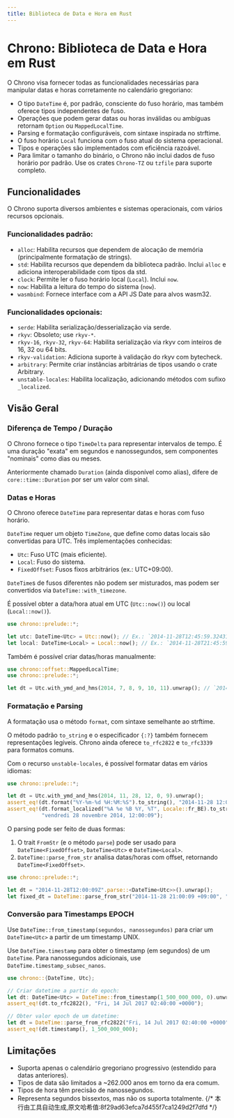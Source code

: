 ```yaml
---  
title: Biblioteca de Data e Hora em Rust  
---  
```


# Chrono: Biblioteca de Data e Hora em Rust  


<LinkCard  
  href="https://docs.rs/chrono/latest/chrono/"  
  title="chrono"  
  description="chrono"  
/>  

O Chrono visa fornecer todas as funcionalidades necessárias para manipular datas e horas corretamente no calendário gregoriano:  

- O tipo `DateTime` é, por padrão, consciente do fuso horário, mas também oferece tipos independentes de fuso.  
- Operações que podem gerar datas ou horas inválidas ou ambíguas retornam `Option` ou `MappedLocalTime`.  
- Parsing e formatação configuráveis, com sintaxe inspirada no strftime.  
- O fuso horário `Local` funciona com o fuso atual do sistema operacional.  
- Tipos e operações são implementados com eficiência razoável.  
- Para limitar o tamanho do binário, o Chrono não inclui dados de fuso horário por padrão. Use os crates `Chrono-TZ` ou `tzfile` para suporte completo.  

## Funcionalidades  

O Chrono suporta diversos ambientes e sistemas operacionais, com vários recursos opcionais.  

### Funcionalidades padrão:  

- `alloc`: Habilita recursos que dependem de alocação de memória (principalmente formatação de strings).  
- `std`: Habilita recursos que dependem da biblioteca padrão. Inclui `alloc` e adiciona interoperabilidade com tipos da std.  
- `clock`: Permite ler o fuso horário local (`Local`). Inclui `now`.  
- `now`: Habilita a leitura do tempo do sistema (`now`).  
- `wasmbind`: Fornece interface com a API JS Date para alvos wasm32.  

### Funcionalidades opcionais:  

- `serde`: Habilita serialização/desserialização via serde.  
- `rkyv`: Obsoleto; use `rkyv-*`.  
- `rkyv-16`, `rkyv-32`, `rkyv-64`: Habilita serialização via rkyv com inteiros de 16, 32 ou 64 bits.  
- `rkyv-validation`: Adiciona suporte à validação do rkyv com bytecheck.  
- `arbitrary`: Permite criar instâncias arbitrárias de tipos usando o crate Arbitrary.  
- `unstable-locales`: Habilita localização, adicionando métodos com sufixo `_localized`.  

## Visão Geral  

### Diferença de Tempo / Duração  

O Chrono fornece o tipo `TimeDelta` para representar intervalos de tempo. É uma duração "exata" em segundos e nanossegundos, sem componentes "nominais" como dias ou meses.  

Anteriormente chamado `Duration` (ainda disponível como alias), difere de `core::time::Duration` por ser um valor com sinal.  

### Datas e Horas  

O Chrono oferece `DateTime` para representar datas e horas com fuso horário.  

`DateTime` requer um objeto `TimeZone`, que define como datas locais são convertidas para UTC. Três implementações conhecidas:  

- `Utc`: Fuso UTC (mais eficiente).  
- `Local`: Fuso do sistema.  
- `FixedOffset`: Fusos fixos arbitrários (ex.: UTC+09:00).  

`DateTime`s de fusos diferentes não podem ser misturados, mas podem ser convertidos via `DateTime::with_timezone`.  

É possível obter a data/hora atual em UTC (`Utc::now()`) ou local (`Local::now()`).  

```rust  
use chrono::prelude::*;  

let utc: DateTime<Utc> = Utc::now(); // Ex.: `2014-11-28T12:45:59.324310806Z`  
let local: DateTime<Local> = Local::now(); // Ex.: `2014-11-28T21:45:59.324310806+09:00`  
```  

Também é possível criar datas/horas manualmente:  

```rust  
use chrono::offset::MappedLocalTime;  
use chrono::prelude::*;  

let dt = Utc.with_ymd_and_hms(2014, 7, 8, 9, 10, 11).unwrap(); // `2014-07-08T09:10:11Z`  
```  

### Formatação e Parsing  

A formatação usa o método `format`, com sintaxe semelhante ao strftime.  

O método padrão `to_string` e o especificador `{:?}` também fornecem representações legíveis. Chrono ainda oferece `to_rfc2822` e `to_rfc3339` para formatos comuns.  

Com o recurso `unstable-locales`, é possível formatar datas em vários idiomas:  

```rust  
use chrono::prelude::*;  

let dt = Utc.with_ymd_and_hms(2014, 11, 28, 12, 0, 9).unwrap();  
assert_eq!(dt.format("%Y-%m-%d %H:%M:%S").to_string(), "2014-11-28 12:00:09");  
assert_eq!(dt.format_localized("%A %e %B %Y, %T", Locale::fr_BE).to_string(),   
           "vendredi 28 novembre 2014, 12:00:09");  
```  

O parsing pode ser feito de duas formas:  

1. O trait `FromStr` (e o método `parse`) pode ser usado para `DateTime<FixedOffset>`, `DateTime<Utc>` e `DateTime<Local>`.  
2. `DateTime::parse_from_str` analisa datas/horas com offset, retornando `DateTime<FixedOffset>`.  

```rust  
use chrono::prelude::*;  

let dt = "2014-11-28T12:00:09Z".parse::<DateTime<Utc>>().unwrap();  
let fixed_dt = DateTime::parse_from_str("2014-11-28 21:00:09 +09:00", "%Y-%m-%d %H:%M:%S %z").unwrap();  
```  

### Conversão para Timestamps EPOCH  

Use `DateTime::from_timestamp(segundos, nanossegundos)` para criar um `DateTime<Utc>` a partir de um timestamp UNIX.  

Use `DateTime.timestamp` para obter o timestamp (em segundos) de um `DateTime`. Para nanossegundos adicionais, use `DateTime.timestamp_subsec_nanos`.  

```rust  
use chrono::{DateTime, Utc};  

// Criar datetime a partir do epoch:  
let dt: DateTime<Utc> = DateTime::from_timestamp(1_500_000_000, 0).unwrap();  
assert_eq!(dt.to_rfc2822(), "Fri, 14 Jul 2017 02:40:00 +0000");  

// Obter valor epoch de um datetime:  
let dt = DateTime::parse_from_rfc2822("Fri, 14 Jul 2017 02:40:00 +0000").unwrap();  
assert_eq!(dt.timestamp(), 1_500_000_000);  
```  

## Limitações  

- Suporta apenas o calendário gregoriano progressivo (estendido para datas anteriores).  
- Tipos de data são limitados a ~262.000 anos em torno da era comum.  
- Tipos de hora têm precisão de nanossegundos.  
- Representa segundos bissextos, mas não os suporta totalmente.
{/* 本行由工具自动生成,原文哈希值:8f29ad63efca7d455f7ca1249d2f7dfd */}
